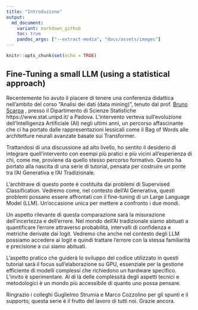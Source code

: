 ```yaml
---
title: "Introduzione"
output:
  md_document:
    variant: markdown_github
    toc: true
    pandoc_args: ["--extract-media", "docs/assets/images"]
---
```


```r
knitr::opts_chunk$set(echo = TRUE)
```

## Fine-Tuning a small LLM (using a statistical approach)

Recentemente ho avuto il piacere di tenere una conferenza didattica nell'ambito del corso "Analisi dei dati (data mining)", tenuto dal prof. [Bruno Scarpa](https://homes.stat.unipd.it/brunoscarpa/)  , presso il Dipartimento di Scienze Statistiche https://www.stat.unipd.it/ a Padova. L'intervento verteva sull'evoluzione dell'Intelligenza Artificiale (AI) negli ultimi anni, un percorso affascinante che ci ha portato dalle rappresentazioni lessicali come il Bag of Words alle architetture neurali avanzate basate sui Transformer.

Trattandosi di una discussione ad alto livello, ho sentito il desiderio di integrare quell'intervento con esempi più pratici e più vicini all'esperienza di chi, come me, proviene da quello stesso percorso formativo. Questo ha portato alla nascita di una serie di tutorial, pensata per costruire un ponte tra l'AI Generativa e l'AI Tradizionale.

L'architrave di questo ponte è costituita dai problemi di Supervised Classification. 
Vedremo come, nel contesto dell'AI Generativa, questi problemi possano essere affrontati con il fine-tuning di un Large Language Model (LLM). Un'occasione unica per mettere a confronto i due mondi.

Un aspetto rilevante di questa comparazione sarà la misurazione dell'incertezza e dell'errore. 
Nel mondo dell'AI tradizionale siamo abituati a quantificare l'errore attraverso probabilità, intervalli di confidenza e metriche derivate dai logit. 
Vedremo che anche nel contesto degli LLM possiamo accedere ai logit e quindi trattare l'errore con la stessa familiarità e precisione a cui siamo abituati. 

L'aspetto pratico che guiderà lo sviluppo del codice utilizzato in questi tutorial sarà il focus sull'elaborazione su GPU, essenziale per la gestione efficiente di modelli complessi che richiedono un hardware specifico.
L'invito è sperimentare. Al di là delle complessità degli aspetti tecnici e metodologici è un mondo più accessibile di quanto uno possa pensare.

Ringrazio i colleghi Guglielmo Strumia e Marco Cozzolino per gli spunti e il supporto; questa serie è il frutto del lavoro di tutti noi. Grazie ancora.

